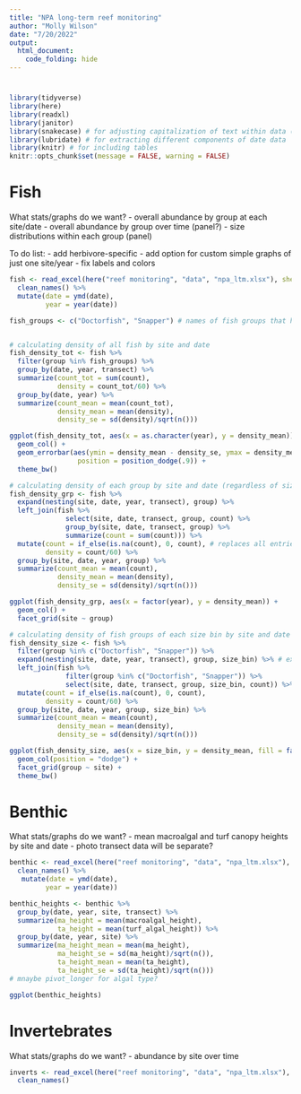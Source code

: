 ```yaml
---
title: "NPA long-term reef monitoring"
author: "Molly Wilson"
date: "7/20/2022"
output: 
  html_document:
    code_folding: hide
---
```

# {.tabset}

```r
library(tidyverse)
library(here) 
library(readxl) 
library(janitor)
library(snakecase) # for adjusting capitalization of text within data (e.g., species names)
library(lubridate) # for extracting different components of date data
library(knitr) # for including tables
knitr::opts_chunk$set(message = FALSE, warning = FALSE)
```

# Fish

What stats/graphs do we want?
- overall abundance by group at each site/date
- overall abundance by group over time (panel?)
- size distributions within each group (panel)

To do list:
- add herbivore-specific
- add option for custom simple graphs of just one site/year
- fix labels and colors
```r
fish <- read_excel(here("reef monitoring", "data", "npa_ltm.xlsx"), sheet = "fish") %>%  
  clean_names() %>%
  mutate(date = ymd(date),
         year = year(date))

fish_groups <- c("Doctorfish", "Snapper") # names of fish groups that have size data


# calculating density of all fish by site and date
fish_density_tot <- fish %>%
  filter(group %in% fish_groups) %>%
  group_by(date, year, transect) %>%
  summarize(count_tot = sum(count),
            density = count_tot/60) %>%
  group_by(date, year) %>%
  summarize(count_mean = mean(count_tot),
            density_mean = mean(density),
            density_se = sd(density)/sqrt(n()))

ggplot(fish_density_tot, aes(x = as.character(year), y = density_mean)) +
  geom_col() +
  geom_errorbar(aes(ymin = density_mean - density_se, ymax = density_mean + density_se), width = .2,
                 position = position_dodge(.9)) +
  theme_bw()

# calculating density of each group by site and date (regardless of size bin)
fish_density_grp <- fish %>%
  expand(nesting(site, date, year, transect), group) %>%
  left_join(fish %>%
              select(site, date, transect, group, count) %>%
              group_by(site, date, transect, group) %>%
              summarize(count = sum(count))) %>%
  mutate(count = if_else(is.na(count), 0, count), # replaces all entries not observed with 0
         density = count/60) %>%
  group_by(site, date, year, group) %>%
  summarize(count_mean = mean(count),
            density_mean = mean(density),
            density_se = sd(density)/sqrt(n()))

ggplot(fish_density_grp, aes(x = factor(year), y = density_mean)) +
  geom_col() +
  facet_grid(site ~ group)

# calculating density of fish groups of each size bin by site and date 
fish_density_size <- fish %>%
  filter(group %in% c("Doctorfish", "Snapper")) %>%
  expand(nesting(site, date, year, transect), group, size_bin) %>% # expand df to include all possible groups/size bins
  left_join(fish %>%
              filter(group %in% c("Doctorfish", "Snapper")) %>%
              select(site, date, transect, group, size_bin, count)) %>%
  mutate(count = if_else(is.na(count), 0, count),
         density = count/60) %>% 
  group_by(site, date, year, group, size_bin) %>%
  summarize(count_mean = mean(count),
            density_mean = mean(density),
            density_se = sd(density)/sqrt(n()))

ggplot(fish_density_size, aes(x = size_bin, y = density_mean, fill = factor(year))) +
  geom_col(position = "dodge") +
  facet_grid(group ~ site) +
  theme_bw()
```

# Benthic
What stats/graphs do we want?
- mean macroalgal and turf canopy heights by site and date
- photo transect data will be separate?
```r
benthic <- read_excel(here("reef monitoring", "data", "npa_ltm.xlsx"), sheet = "benthic") %>%  
  clean_names() %>%
   mutate(date = ymd(date),
         year = year(date))

benthic_heights <- benthic %>%
  group_by(date, year, site, transect) %>%
  summarize(ma_height = mean(macroalgal_height),
            ta_height = mean(turf_algal_height)) %>%
  group_by(date, year, site) %>%
  summarize(ma_height_mean = mean(ma_height),
            ma_height_se = sd(ma_height)/sqrt(n()),
            ta_height_mean = mean(ta_height),
            ta_height_se = sd(ta_height)/sqrt(n()))
# mnaybe pivot_longer for algal type?

ggplot(benthic_heights)
```

# Invertebrates
What stats/graphs do we want?
- abundance by site over time
```r
inverts <- read_excel(here("reef monitoring", "data", "npa_ltm.xlsx"), sheet = "inverts") %>%  
  clean_names()

```